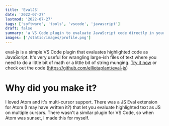 ```yaml
---
title: 'EvalJS'
date: '2022-07-27'
lastmod: '2022-07-27'
tags: ['software', 'tools', 'vscode', 'javascript']
draft: false
summary: 'a VS Code plugin to evaluate JavaScript code directly in your editor'
images: ['/static/images/profile.png']
---
```


eval-js is a simple VS Code plugin that evaluates highlighted code as JavaScript. It's very useful
for wrangling large-ish files of text where you need to do a little bit of math or a little bit of
string munging.
[Try it now](https://marketplace.visualstudio.com/items?itemName=ElliotPlant.eval-js) or check out
the code (https://github.com/elliotaplant/eval-js)

# Why did you make it?

I loved Atom and it's multi-cursor support. There was a JS Eval extension for Atom (I may have
written it?) that let you evaluate highlighted text as JS on multiple cursors. There wasn't a
similar plugin for VS Code, so when Atom was sunset, I made this for myself.
